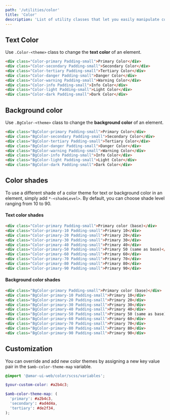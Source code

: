 ```yaml
---
path: '/utilities/color'
title: 'Color'
description: 'List of utility classes that let you easily manipulate colors.'
---
```


## Text Color

Use `.Color-<theme>` class to change the **text color** of an element.

```html preview=true
<div class="Color-primary Padding-small">Primary Color</div>
<div class="Color-secondary Padding-small">Secondary Color</div>
<div class="Color-tertiary Padding-small">Tertiary Color</div>
<div class="Color-danger Padding-small">Danger Color</div>
<div class="Color-warning Padding-small">Warning Color</div>
<div class="Color-info Padding-small">Info Color</div>
<div class="Color-light Padding-small">Light Color</div>
<div class="Color-dark Padding-small">Dark Color</div>
```

## Background color

Use `.BgColor-<theme>` class to change the **background color** of an element.

```html preview=true
<div class="BgColor-primary Padding-small">Primary Color</div>
<div class="BgColor-secondary Padding-small">Secondary Color</div>
<div class="BgColor-tertiary Padding-small">Tertiary Color</div>
<div class="BgColor-danger Padding-small">Danger Color</div>
<div class="BgColor-warning Padding-small">Warning Color</div>
<div class="BgColor-info Padding-small">Info Color</div>
<div class="BgColor-light Padding-small">Light Color</div>
<div class="BgColor-dark Padding-small">Dark Color</div>
```

## Color shades

To use a different shade of a color theme for text or background color in an element, simply add
`*-<shadeLevel>`. By default, you can choose shade level ranging from 10 to 90.

#### Text color shades

```html preview=true
<div class="Color-primary Padding-small">Primary color (base)</div>
<div class="Color-primary-10 Padding-small">Primary 10</div>
<div class="Color-primary-20 Padding-small">Primary 20</div>
<div class="Color-primary-30 Padding-small">Primary 30</div>
<div class="Color-primary-40 Padding-small">Primary 40</div>
<div class="Color-primary-50 Padding-small">Primary 50 (same as base)</div>
<div class="Color-primary-60 Padding-small">Primary 60</div>
<div class="Color-primary-70 Padding-small">Primary 70</div>
<div class="Color-primary-80 Padding-small">Primary 80</div>
<div class="Color-primary-90 Padding-small">Primary 90</div>
```

#### Background color shades

```html preview=true
<div class="BgColor-primary Padding-small">Primary color (base)</div>
<div class="BgColor-primary-10 Padding-small">Primary 10</div>
<div class="BgColor-primary-20 Padding-small">Primary 20</div>
<div class="BgColor-primary-30 Padding-small">Primary 30</div>
<div class="BgColor-primary-40 Padding-small">Primary 40</div>
<div class="BgColor-primary-50 Padding-small">Primary 50 (same as base)</div>
<div class="BgColor-primary-60 Padding-small">Primary 60</div>
<div class="BgColor-primary-70 Padding-small">Primary 70</div>
<div class="BgColor-primary-80 Padding-small">Primary 80</div>
<div class="BgColor-primary-90 Padding-small">Primary 90</div>
```

## Customization

You can override and add new color themes by assigning a new key value pair in the
`$amb-color-theme-map` variable.

```scss
@import '@amar-ui-web/color/scss/variables';

$your-custom-color: #a2b4c3;

$amb-color-theme-map: (
  'primary': #a2b4c3,
  'secondary': #ad4d4a,
  'tertiary': #de2f34,
);
```
